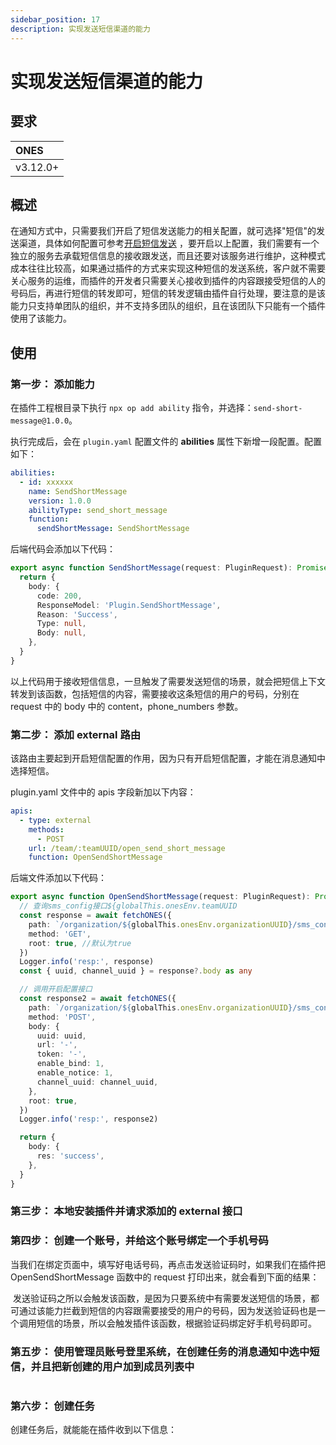 ```yaml
---
sidebar_position: 17
description: 实现发送短信渠道的能力
---
```



# 实现发送短信渠道的能力

## 要求

| ONES     |
| :------- |
| v3.12.0+ |

## 概述

在通知方式中，只需要我们开启了短信发送能力的相关配置，就可选择"短信"的发送渠道，具体如何配置可参考[开启短信发送](https://guide.ones.pro/wiki/#/team/LBrdb4wE/space/6XDAYB1a/page/Y9T5GFQn) ，要开启以上配置，我们需要有一个独立的服务去承载短信信息的接收跟发送，而且还要对该服务进行维护，这种模式成本往往比较高，如果通过插件的方式来实现这种短信的发送系统，客户就不需要关心服务的运维，而插件的开发者只需要关心接收到插件的内容跟接受短信的人的号码后，再进行短信的转发即可，短信的转发逻辑由插件自行处理，要注意的是该能力只支持单团队的组织，并不支持多团队的组织，且在该团队下只能有一个插件使用了该能力。

## 使用

### 第一步： 添加能力

在插件工程根目录下执行 `npx op add ability` 指令，并选择：`send-short-message@1.0.0`。

执行完成后，会在 `plugin.yaml` 配置文件的 **abilities** 属性下新增一段配置。配置如下：

```yaml
abilities:
  - id: xxxxxx
    name: SendShortMessage
    version: 1.0.0
    abilityType: send_short_message
    function:
      sendShortMessage: SendShortMessage
```

后端代码会添加以下代码：

```typescript
export async function SendShortMessage(request: PluginRequest): Promise<PluginResponse> {
  return {
    body: {
      code: 200,
      ResponseModel: 'Plugin.SendShortMessage',
      Reason: 'Success',
      Type: null,
      Body: null,
    },
  }
}
```

以上代码用于接收短信信息，一旦触发了需要发送短信的场景，就会把短信上下文转发到该函数，包括短信的内容，需要接收这条短信的用户的号码，分别在 request 中的 body 中的 content，phone_numbers 参数。

### 第二步： 添加 external 路由

该路由主要起到开启短信配置的作用，因为只有开启短信配置，才能在消息通知中选择短信。

plugin.yaml 文件中的 apis 字段新加以下内容：

```yaml
apis:
  - type: external
    methods:
      - POST
    url: /team/:teamUUID/open_send_short_message
    function: OpenSendShortMessage
```

后端文件添加以下代码：

```typescript
export async function OpenSendShortMessage(request: PluginRequest): Promise<PluginResponse> {
  // 查询sms_config接口${globalThis.onesEnv.teamUUID
  const response = await fetchONES({
    path: `/organization/${globalThis.onesEnv.organizationUUID}/sms_config`,
    method: 'GET',
    root: true, //默认为true
  })
  Logger.info('resp:', response)
  const { uuid, channel_uuid } = response?.body as any

  // 调用开启配置接口
  const response2 = await fetchONES({
    path: `/organization/${globalThis.onesEnv.organizationUUID}/sms_config/update`,
    method: 'POST',
    body: {
      uuid: uuid,
      url: '-',
      token: '-',
      enable_bind: 1,
      enable_notice: 1,
      channel_uuid: channel_uuid,
    },
    root: true,
  })
  Logger.info('resp:', response2)

  return {
    body: {
      res: 'success',
    },
  }
}
```

### 第三步： 本地安装插件并请求添加的 external 接口

### 第四步： 创建一个账号，并给这个账号绑定一个手机号码

当我们在绑定页面中，填写好电话号码，再点击发送验证码时，如果我们在插件把 OpenSendShortMessage 函数中的 request 打印出来，就会看到下面的结果：

<Image img={p1} />
发送验证码之所以会触发该函数，是因为只要系统中有需要发送短信的场景，都可通过该能力拦截到短信的内容跟需要接受的用户的号码，因为发送验证码也是一个调用短信的场景，所以会触发插件该函数，根据验证码绑定好手机号码即可。

### 第五步： 使用管理员账号登里系统，在创建任务的消息通知中选中短信，并且把新创建的用户加到成员列表中

<Image img={p2} />

### 第六步： 创建任务

创建任务后，就能能在插件收到以下信息：

<Image img={p3} />
